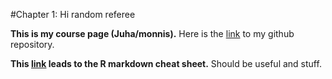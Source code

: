 #Chapter 1: Hi random referee

**This is my course page (Juha/monnis).** Here is the [link](https://github.com/monnis/IODS-project) to my github repository.


**This [link](https://www.rstudio.com/wp-content/uploads/2015/02/rmarkdown-cheatsheet.pdf?fbclid=IwAR03753oXvpjACgKnps3DpZH1kz07yKbGQ69IQ2-V60QsIF3aBRoRzibkpE) leads to the R markdown cheat sheet.** Should be useful and stuff.

